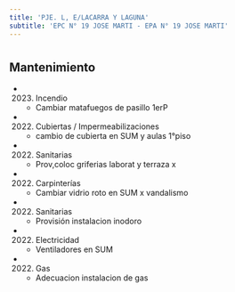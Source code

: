 ```yaml
---
title: 'PJE. L, E/LACARRA Y LAGUNA'
subtitle: 'EPC N° 19 JOSE MARTI - EPA N° 19 JOSE MARTI'
---
```


#


## Mantenimiento

*  (2023) Incendio 
    + Cambiar matafuegos de pasillo 1erP

*  (2022) Cubiertas / Impermeabilizaciones 
    + cambio de cubierta en SUM y aulas 1°piso

*  (2022) Sanitarias 
    + Prov,coloc griferias laborat y terraza x

*  (2022) Carpinterías 
    + Cambiar vidrio roto en SUM x vandalismo

*  (2022) Sanitarias 
    + Provisión instalacion inodoro

*  (2022) Electricidad 
    + Ventiladores en SUM

*  (2022) Gas 
    + Adecuacion instalacion de gas



